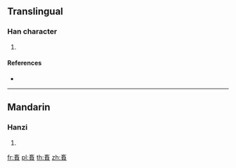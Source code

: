 {{character info/new}}
==Translingual==

===Han character===
{{Han char|rn=154|rad=貝|as=06|sn=13|four=00806|canj=YVOC}}

# {{defn|Han|sort=貝06}}

====References====
* {{Han ref|kx=1208.220|dkj=36747|hdz=63641.040|uh=8CCC|ud=36044|bh=E05B|bd=57435}}

----

==Mandarin==

===Hanzi===
{{cmn-hanzi|pin=[[gài]] ([[gai4]])|wg=kai<sup>4</sup>}}

# {{defn|lang=cmn|sort=貝06}}

[[fr:賌]]
[[pl:賌]]
[[th:賌]]
[[zh:賌]]